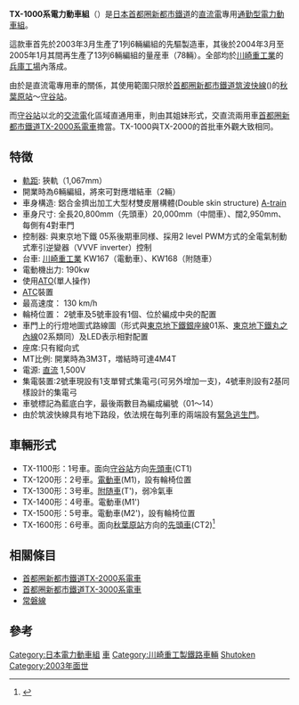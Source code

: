 {{expand language|ja|page=首都圏新都市鉄道TX-1000系電車}}
{{鐵路車輛
|車輛名稱=首都圈新都市鐵道TX-1000系電車
|公司色=#ff3540
|圖像=File:Tsukuba-Express-TX-1000.jpg
|圖像説明=
|輛數=84
|編組=開業時：3M3T<br>增結時：4M4T
|起動加速度=3.0
|營運最高速度=130
|設計最高速度=
|減速度（正常）=4.2
|減速度（緊急）=4.4
|編組定員=926
|全長=先頭列車：20,800mm<br>其他：20,000
|全闊=2,950
|全高=
|車輛重量=
|編組重量=186.4
|軌距=1,067
|電化方式=直流1,500V
|編組輸出=2,280kW
|控制裝置=
|制動方式=
|保安裝置=[[自動列車控制裝置|ATC]]、[[自動列車運轉裝置|ATO]]
|備註=
|製造商=[[川崎重工業|川崎重工業]]
}}
'''TX-1000系電力動車組'''（{{lang-ja|TX-1000系電車}}）是[[日本|日本]][[首都圈新都市鐵道|首都圈新都市鐵道]]的[[直流電|直流電]]專用[[通勤型電力動車組|通勤型電力動車組]]。

這款車首先於2003年3月生產了1列6輛編組的先驅製造車，其後於2004年3月至2005年1月其間再生產了13列6輛編組的量産車（78輛）。全部均於[[川崎重工業|川崎重工業]]的[[兵庫工場|兵庫工場]]內落成。

由於是直流電專用車的關係，其使用範圍只限於[[首都圈新都市鐵道筑波快線|首都圈新都市鐵道筑波快線]]({{lang|ja|つくばエクスプレス線}})的[[秋葉原站|秋葉原站]]～[[守谷站|守谷站]]。

而[[守谷站|守谷站]]以北的[[交流電|交流電]]化區域直通用車，則由其姐妹形式，交直流兩用車[[首都圈新都市鐵道TX-2000系電車|首都圈新都市鐵道TX-2000系電車]]擔當。TX-1000與TX-2000的首批車外觀大致相同。

==特徴==

*[[軌距|軌距]]: 狹軌（1,067mm）
*開業時為6輛編組，將來可對應増結車（2輛）
*車身構造: 鋁合金擠出加工大型材雙皮層構體(Double skin structure) [[A-train|A-train]]
*車身尺寸: 全長20,800mm（先頭車）20,000mm（中間車）、闊2,950mm、每側有4對車門
*控制器: 與東京地下鐵 05系後期車同様、採用2 level PWM方式的全電氣制動式牽引逆變器（VVVF inverter）控制
*台車: [[川崎重工業|川崎重工業]] KW167（電動車）、KW168（附随車）
*電動機出力: 190kw
*使用[[自動列車運轉裝置|ATO]](單人操作)
*[[自動列車控制裝置|ATC]]裝置
*最高速度： 130 km/h
*輪椅位置： 2號車及5號車設有1個、位於編成中央的配置
*車門上的行燈地圖式路線圖（形式與[[東京地下鐵銀座線|東京地下鐵銀座線]]01系、[[東京地下鐵丸之內線|東京地下鐵丸之內線]]02系類同）及LED表示相對配置
*座席:只有縱向式
*MT比例: 開業時為3M3T，増結時可達4M4T
*電源: [[直流|直流]] 1,500V
*集電裝置:2號車現設有1支單臂式集電弓(可另外增加一支)，4號車則設有2基同樣設計的集電弓
*車號標記為藍底白字，最後兩數目為編成編號（01～14）
*由於筑波快線具有地下路段，依法規在每列車的兩端設有[[緊急逃生門|緊急逃生門]]。

==車輛形式==
*TX-1100形：1号車。面向[[守谷站|守谷站]]方向[[先頭車|先頭車]](CT1)
*TX-1200形：2号車。[[電動車|電動車]](M1)，設有輪椅位置
*TX-1300形：3号車。[[附随車|附随車]](T')，弱冷氣車
*TX-1400形：4号車。電動車(M1')
*TX-1500形：5号車。電動車(M2')，設有輪椅位置
*TX-1600形：6号車。面向[[秋葉原站|秋葉原站]]方向的[[先頭車|先頭車]](CT2)<ref name="jrrprivate2010">{{cite book |title = 私鉄車両編成表 2010 |trans_title= Private Railway Rolling Stock Formations - 2010| publisher = JRR | date = August 2010 | location = Japan | page = 68| isbn = 978-4-330-15310-0}}</ref>

==相關條目==
*[[首都圈新都市鐵道TX-2000系電車|首都圈新都市鐵道TX-2000系電車]]
*[[首都圈新都市鐵道TX-3000系電車|首都圈新都市鐵道TX-3000系電車]]
*[[常磐線|常磐線]]

==參考==
{{reflist}}

{{commonscat|TX-1000 series}}

[[Category:日本電力動車組|Category:日本電力動車組]]
[[Category:首都圈新都市鐵道|車]]
[[Category:川崎重工製鐵路車輛|Category:川崎重工製鐵路車輛]]
[[Category:1500伏直流电力动车组|Shutoken]]
[[Category:2003年面世|Category:2003年面世]]